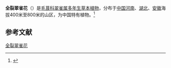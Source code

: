 {{Speciesbox
| name = 全裂翠雀花
| status = 
| status_system = 
| image = Delphinium trisectum.jpg
| image_caption = 
| genus = Delphinium
| species = trisectum
| authority = W. T. Wang
}}

'''全裂翠雀花'''（{{lang-xm|Delphinium trisectum}}）是[[毛茛科|毛茛科]][[翠雀属|翠雀属]][[多年生草本植物|多年生草本植物]]，分布于[[中国|中国]][[河南|河南]]、[[湖北|湖北]]、[[安徽|安徽]]海拔400米至800米的山区，为中国特有植物。<ref>{{Cite web|title=''Delphinium trisectum'' in Flora of China|url=http://efloras.org/florataxon.aspx?flora_id=2&taxon_id=200007970|accessdate=2021-01-29|work=efloras.org|archive-date=2021-12-07|archive-url=https://web.archive.org/web/20211207183637/http://www.efloras.org/florataxon.aspx?flora_id=2&taxon_id=200007970}}</ref>

== 参考文献 ==
<references />
{{Taxonbar|from=Q10891787}}

[[Category:翠雀属|全裂翠雀花]]


{{植物小作品}}